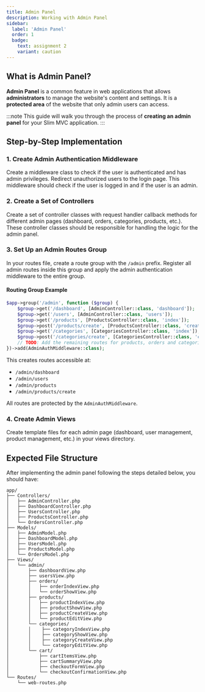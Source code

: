 ```yaml
---
title: Admin Panel
description: Working with Admin Panel
sidebar:
  label: 'Admin Panel'
  order: 1
  badge:
    text: assignment 2
    variant: caution
--- 
```


## What is Admin Panel?


**Admin Panel** is a common feature in web applications that allows **administrators** to manage the website's content and settings. It is a **protected area** of the website that only admin users can access.

:::note
This guide will walk you through the process of **creating an admin panel** for your Slim MVC application.
:::
## Step-by-Step Implementation

### 1. Create Admin Authentication Middleware
Create a middleware class to check if the user is authenticated and has admin privileges. Redirect unauthorized users to the login page. This middleware should check if the user is logged in and if the user is an admin.

### 2. Create a Set of Controllers
Create a set of controller classes with request handler callback methods for different admin pages (dashboard, orders, categories, products, etc.). These controller classes should be responsible for handling the logic for the admin panel.

### 3. Set Up an Admin Routes Group
In your routes file, create a route group with the `/admin` prefix. Register all admin routes inside this group and apply the admin authentication middleware to the entire group.

#### Routing Group Example

```php
$app->group('/admin', function ($group) {
    $group->get('/dashboard', [AdminController::class, 'dashboard']);
    $group->get('/users', [AdminController::class, 'users']);
    $group->get('/products', [ProductsController::class, 'index']);
    $group->post('/products/create', [ProductsController::class, 'createProduct']);    
    $group->get('/categories', [CategoriesController::class, 'index']);    
    $group->post('/categories/create', [CategoriesController::class, 'create']);  
    // TODO: Add the remaining routes for products, orders and categories, etc.
})->add(AdminAuthMiddleware::class);
```

This creates routes accessible at:
- `/admin/dashboard`
- `/admin/users`
- `/admin/products`
- `/admin/products/create`

All routes are protected by the `AdminAuthMiddleware`.

### 4. Create Admin Views
Create template files for each admin page (dashboard, user management, product management, etc.) in your views directory.

## Expected File Structure

After implementing the admin panel following the steps detailed below, you should have:

```
app/
├── Controllers/
│   ├── AdminController.php
│   ├── DashboardController.php
│   ├── UsersController.php
│   ├── ProductsController.php
│   └── OrdersController.php
├── Models/
│   ├── AdminModel.php
│   ├── DashboardModel.php
│   ├── UsersModel.php
│   ├── ProductsModel.php
│   └── OrdersModel.php
├── Views/
│   └── admin/
│       ├── dashboardView.php
│       ├── usersView.php
│       ├── orders/
│       │   ├── orderIndexView.php
│       │   └── orderShowView.php
│       ├── products/
│       │   ├── productIndexView.php
│       │   ├── productShowView.php
│       │   ├── productCreateView.php
│       │   └── productEditView.php
│       └── categories/
│       │    ├── categoryIndexView.php
│       │    ├── categoryShowView.php
│       │    ├── categoryCreateView.php
│       │    └── categoryEditView.php
│       └── cart/
│           ├── cartItemsView.php
│           ├── cartSummaryView.php
│           ├── checkoutFormView.php
│           └── checkoutConfirmationView.php
└── Routes/
    └── web-routes.php
```
